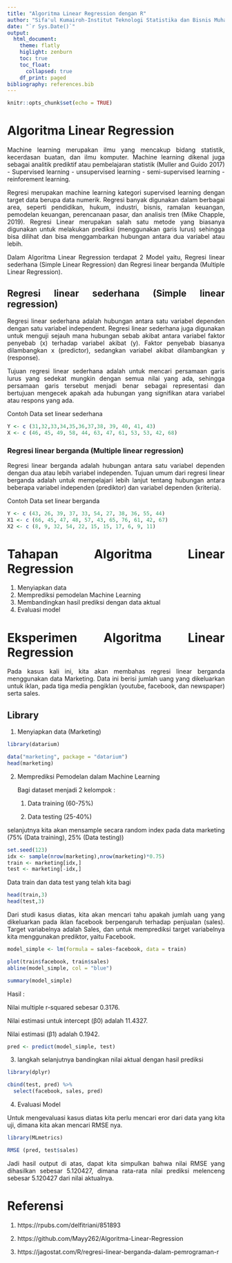 ```yaml
---
title: "Algoritma Linear Regression dengan R"
author: "Sifa'ul Kumairoh-Institut Teknologi Statistika dan Bisnis Muhammadiyah"
date: "`r Sys.Date()`"
output: 
  html_document:
    theme: flatly
    higlight: zenburn
    toc: true
    toc_float:
      collapsed: true
    df_print: paged
bibliography: references.bib
---
```


```{=html}
<style>
body{
text-align: justify}
</style>
```
```r
knitr::opts_chunk$set(echo = TRUE)
```
# Algoritma Linear Regression
Machine learning merupakan ilmu yang mencakup bidang statistik, kecerdasan buatan, dan ilmu komputer. Machine learning dikenal juga sebagai analitik prediktif atau pembelajaran statistik (Muller and Guido 2017) - Supervised learning - unsupervised learning - semi-supervised learning - reinforement learning.

Regresi merupakan machine learning kategori supervised learning dengan target data berupa data numerik. Regresi banyak digunakan dalam berbagai area, seperti pendidikan, hukum, industri, bisnis, ramalan keuangan, pemodelan keuangan, perencanaan pasar, dan analisis tren (Mike Chapple, 2019). 
Regresi Linear merupakan salah satu metode yang biasanya digunakan untuk melakukan prediksi (menggunakan garis lurus) sehingga bisa dilihat dan bisa menggambarkan hubungan antara dua variabel atau lebih.

Dalam Algoritma Linear Regression terdapat 2 Model yaitu, Regresi linear sederhana (Simple Linear Regression) dan Regresi linear berganda (Multiple Linear Regression).

## Regresi linear sederhana (Simple linear regression)

Regresi linear sederhana adalah hubungan antara satu variabel dependen dengan satu variabel independent. Regresi linear sederhana juga digunakan untuk menguji sejauh mana hubungan sebab akibat antara variabel faktor penyebab (x) terhadap variabel akibat (y).
Faktor penyebab biasanya dilambangkan x (predictor), sedangkan variabel akibat dilambangkan y (response). 

Tujuan regresi linear sederhana adalah untuk mencari persamaan garis lurus yang sedekat mungkin dengan semua nilai yang ada, sehingga persamaan garis tersebut menjadi benar sebagai representasi dan bertujuan mengecek apakah ada hubungan yang signifikan atara variabel atau respons yang ada.

Contoh Data set linear sederhana
```r
Y <- c (31,32,33,34,35,36,37,38, 39, 40, 41, 43)
X <- c (46, 45, 49, 58, 44, 63, 47, 61, 53, 53, 42, 68)
```
### Regresi linear berganda (Multiple linear regression) 

Regresi linear berganda adalah hubungan antara satu variabel dependen dengan dua atau lebih variabel independen. Tujuan umum dari regresi linear berganda adalah untuk mempelajari lebih lanjut tentang hubungan antara beberapa variabel independen (prediktor) dan variabel dependen (kriteria).

Contoh Data set linear berganda
```r
Y <- c (43, 26, 39, 37, 33, 54, 27, 38, 36, 55, 44)
X1 <- c (66, 45, 47, 48, 57, 43, 65, 76, 61, 42, 67)
X2 <- c (8, 9, 32, 54, 22, 15, 15, 17, 6, 9, 11)
```

# Tahapan Algoritma Linear Regression
1. Menyiapkan data
2. Memprediksi pemodelan Machine Learning
3. Membandingkan hasil prediksi dengan data aktual
4. Evaluasi model

# Eksperimen Algoritma Linear Regression
Pada kasus kali ini, kita akan membahas regresi linear berganda menggunakan data Marketing. Data ini berisi jumlah uang yang dikeluarkan untuk iklan, pada tiga media pengiklan (youtube, facebook, dan newspaper) serta sales.

## Library

1. Menyiapkan data (Marketing)
```r
library(datarium)
```

```r
data("marketing", package = "datarium")
head(marketing)
```

2. Memprediksi Pemodelan dalam Machine Learning

   Bagi dataset menjadi  2 kelompok :

   1. Data training (60-75%) 

   2. Data testing (25-40%)

  selanjutnya kita akan mensample secara random index pada data marketing (75% (Data
  training), 25% (Data testing))
```r
set.seed(123)
idx <- sample(nrow(marketing),nrow(marketing)*0.75)
train <- marketing[idx,]
test <- marketing[-idx,]
```
  Data train dan data test yang telah kita bagi
```r
head(train,3)
head(test,3)
```
  Dari studi kasus diatas, kita akan mencari tahu apakah jumlah uang yang dikeluarkan
  pada iklan facebook berpengaruh terhadap penjualan (sales). Target variabelnya adalah
  Sales, dan untuk memprediksi target variabelnya kita menggunakan prediktor, yaitu
  Facebook. 

```r
model_simple <- lm(formula = sales~facebook, data = train)
```

```r
plot(train$facebook, train$sales)
abline(model_simple, col = "blue")
```

```r
summary(model_simple)
```
  Hasil :

  Nilai multiple r-squared sebesar 0.3176.

  Nilai estimasi untuk intercept (β0) adalah  11.4327. 

  Nilai estimasi (β1) adalah  0.1942. 

```r
pred <- predict(model_simple, test)
```
3. langkah selanjutnya bandingkan nilai aktual dengan hasil prediksi 
```r
library(dplyr)
```
```r
cbind(test, pred) %>%
  select(facebook, sales, pred)
```

4. Evaluasi Model

  Untuk mengevaluasi kasus diatas kita perlu mencari eror dari data yang kita uji, dimana
  kita akan mencari RMSE nya. 
```r
library(MLmetrics)
```
```r
RMSE (pred, test$sales)
```
   Jadi hasil output di atas, dapat kita simpulkan bahwa nilai RMSE yang dihasilkan
   sebesar 5.120427, dimana rata-rata nilai prediksi melenceng sebesar 5.120427 dari
   nilai aktualnya.


# Referensi

1. https://rpubs.com/delfitriani/851893

2. https://github.com/Mayy262/Algoritma-Linear-Regression

3. https://jagostat.com/R/regresi-linear-berganda-dalam-pemrograman-r


